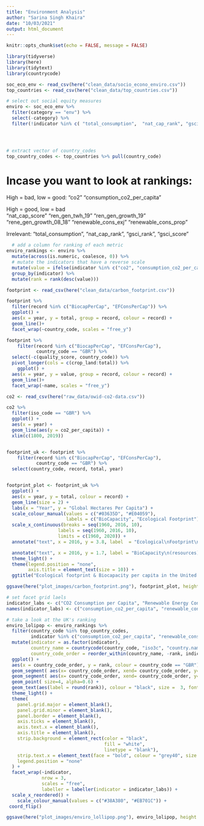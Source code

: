 ```yaml
---
title: "Environment Analysis"
author: "Sarina Singh Khaira"
date: "10/03/2021"
output: html_document
---
```


```r
knitr::opts_chunk$set(echo = FALSE, message = FALSE)
```



```r
library(tidyverse)
library(here)
library(tidytext)
library(countrycode)
```


```r
soc_eco_env <- read_csv(here("clean_data/socio_econo_enviro.csv"))
top_countries <- read_csv(here("clean_data/top_countries.csv"))
```


```r

# select out social equity measures
enviro <- soc_eco_env %>% 
  filter(category == "env") %>%
  select(-category) %>%
  filter(!indicator %in% c( "total_consumption",  "nat_cap_rank", "gsci_rank", "gsci_score"))




# extract vector of country_codes
top_country_codes <- top_countries %>% pull(country_code)

```

# Incase you want to look at rankings:

High = bad, low = good:
 "co2"                        "consumption_co2_per_capita" 
  
  
High = good, low = bad              
"nat_cap_score"              "ren_gen_twh_19"             "ren_gen_growth_19"         
 "rene_gen_growth_08_18"      "renewable_cons_exj"                  "renewable_cons_prop"   

  Irrelevant:
 "total_consumption",  "nat_cap_rank", "gsci_rank", "gsci_score"  
 

```r

  # add a column for ranking of each metric
enviro_rankings <- enviro %>%
  mutate(across(is.numeric, coalesce, 0)) %>%
  # mutate the indicators that have a reverse scale
  mutate(value = ifelse(indicator %in% c("co2", "consumption_co2_per_capita"), value*-1, value)) %>%
  group_by(indicator) %>%
  mutate(rank = rank(desc(value)))

```




```r
footprint <- read_csv(here("clean_data/carbon_footprint.csv"))
```

```r
footprint %>%
  filter(record %in% c("BiocapPerCap", "EFConsPerCap")) %>%
  ggplot() +
  aes(x = year, y = total, group = record, colour = record) +
  geom_line()+
  facet_wrap(~country_code, scales = "free_y")

```

```r
footprint %>%
    filter(record %in% c("BiocapPerCap", "EFConsPerCap"),
           country_code == "GBR") %>%
  select(-c(quality_score, country_code)) %>%
  pivot_longer(cols = c(crop_land:total)) %>%
    ggplot() +
  aes(x = year, y = value, group = record, colour = record) +
  geom_line()+
  facet_wrap(~name, scales = "free_y")


```

```r
co2 <- read_csv(here("raw_data/owid-co2-data.csv"))
```

```r
co2 %>%
  filter(iso_code == "GBR") %>%
  ggplot() +
  aes(x = year) +
  geom_line(aes(y = co2_per_capita)) +
  xlim(c(1800, 2019))



```

```r
footprint_uk <- footprint %>%
    filter(record %in% c("BiocapPerCap", "EFConsPerCap"), 
           country_code == "GBR") %>%
  select(country_code, record, total, year) 


footprint_plot <- footprint_uk %>%
  ggplot() +
  aes(x = year, y = total, colour = record) +
  geom_line(size = 2) +
  labs(x = "Year", y = "Global Hectares Per Capita") +
  scale_colour_manual(values = c("#03635D", "#E04059"),
                      labels = c("BioCapacity", "Ecological Footprint")) +
  scale_x_continuous(breaks = seq(1960, 2016, 10), 
                   labels = seq(1960, 2016, 10),
                   limits = c(1960, 2020)) +
  annotate("text", x = 2016, y = 3.8, label  = "Ecological\nFootprint\n(demand)", col = "#E04059", fontface = "bold") +

  annotate("text", x = 2016, y = 1.7, label = "BioCapacity\n(resources)", col = "#03635D", fontface = "bold") +
  theme_light() +
  theme(legend.position = "none",
        axis.title = element_text(size = 10)) +
  ggtitle("Ecological footprint & Biocapacity per capita in the United Kingdom")

ggsave(here("plot_images/carbon_footprint.png"), footprint_plot, height = 5)
```

```r
# set facet grid laels
indicator_labs <- c("CO2 Consumption per Capita", "Renewable Energy Consumption Proportion", "Natural Capital GSCI Score")
names(indicator_labs) <- c("consumption_co2_per_capita", "renewable_cons_prop", "nat_cap_score")

# take a look at the UK's ranking
enviro_lolipop <- enviro_rankings %>%  
  filter(country_code %in% top_country_codes,
         indicator %in% c("consumption_co2_per_capita", "renewable_cons_prop", "nat_cap_score")) %>%
  mutate(indicator = as.factor(indicator),
         country_name = countrycode(country_code, "iso3c", "country.name"),
         country_code_order = reorder_within(country_name, -rank, indicator)) %>%
  ggplot() +
  aes(x = country_code_order, y = rank, colour = country_code == "GBR") +
  geom_segment( aes(x= country_code_order, xend= country_code_order, y=rank, yend = -1), col = "grey64") +
  geom_segment( aes(x= country_code_order, xend= country_code_order, y=154, yend = rank)) +
  geom_point( size=4, alpha=0.6) +
  geom_text(aes(label = round(rank)), colour = "black", size =  3, fontface = "bold") +
  theme_light() +
  theme(
    panel.grid.major = element_blank(),
    panel.grid.minor = element_blank(),
    panel.border = element_blank(),
    axis.ticks = element_blank(),
    axis.text.x = element_blank(),
    axis.title = element_blank(),
    strip.background = element_rect(color = "black",
                                    fill = "white",
                                    linetype = "blank"),
    strip.text.x = element_text(face = "bold", colour = "grey40", size = 10),
    legend.position = "none"
  ) +
  facet_wrap(~indicator, 
             nrow = 3, 
             scales = "free",
             labeller = labeller(indicator = indicator_labs)) +
  scale_x_reordered() +
    scale_colour_manual(values = c("#38A380", "#EB701C")) +
 coord_flip()

ggsave(here("plot_images/enviro_lollipop.png"), enviro_lolipop, height = 5, width = 5)

```

```r

```

